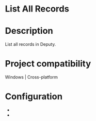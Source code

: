 ﻿# List All Records

# Description

List all records in Deputy.

# Project compatibility

Windows | Cross-platform

# Configuration

* 
*
